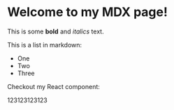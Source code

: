 # Welcome to my MDX page!

This is some **bold** and _italics_ text.

This is a list in markdown:

- One
- Two
- Three

Checkout my React component:

<div className="rounded-lg bg-red-500 p-4 text-white">123123123123</div>
